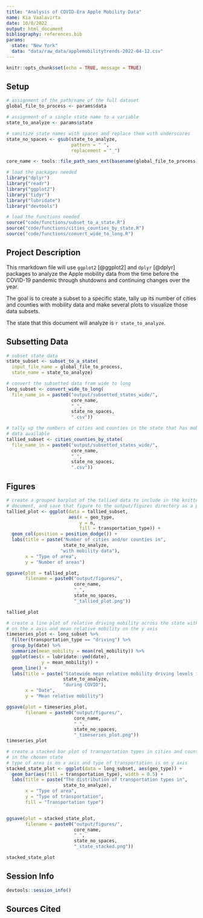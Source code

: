 ```yaml
---
title: "Analysis of COVID-Era Apple Mobility Data"
name: Kia Vaalavirta
date: 10/8/2022
output: html_document
bibliography: references.bib
params:
  state: "New York"
  data: "data/raw_data/applemobilitytrends-2022-04-12.csv"
---
```


```r
knitr::opts_chunk$set(echo = TRUE, message = TRUE)
```

## Setup


```r
# assignment of the path/name of the full dataset
global_file_to_process <- params$data

# assignment of a single state name to a variable
state_to_analyze <- params$state

# sanitize state names with spaces and replace them with underscores
state_no_spaces <- gsub(state_to_analyze,
                        pattern = " ",
                        replacement = "_")

core_name <- tools::file_path_sans_ext(basename(global_file_to_process))
```


```r
# load the packages needed
library("dplyr")
library("readr")
library("ggplot2")
library("tidyr")
library("lubridate")
library("devtools")

# load the functions needed
source("code/functions/subset_to_a_state.R")
source("code/functions/cities_counties_by_state.R")
source("code/functions/convert_wide_to_long.R")
```

## Project Description

This rmarkdown file will use `ggplot2` [@ggplot2] and `dplyr` [@dplyr] packages to analyze the Apple mobility data from the time before the COVID-19 pandemic through shutdowns and continuing changes over the year.

The goal is to create a subset to a specific state, tally up its number of cities and counties with mobility data and make several plots to visualize those data subsets.

The state that this document will analyze is `r state_to_analyze`.

## Subsetting Data 

```r
# subset state data
state_subset <- subset_to_a_state(
  input_file_name = global_file_to_process,
  state_name = state_to_analyze)
```

```r
# convert the subsetted data from wide to long
long_subset <- convert_wide_to_long(
  file_name_in = paste0("output/subsetted_states_wide/",
                        core_name,
                        "_",
                        state_no_spaces,
                        ".csv"))
```

```r
# tally up the numbers of cities and counties in the state that has mobility
# data available
tallied_subset <- cities_counties_by_state(
  file_name_in = paste0("output/subsetted_states_wide/",
                        core_name,
                        "_",
                        state_no_spaces,
                        ".csv"))
```

## Figures

```r
# create a grouped barplot of the tallied data to include in the knitted
# document, and save that figure to the output/figures directory as a png
tallied_plot <- ggplot(data = tallied_subset,
                       aes(x = geo_type,
                           y = n,
                           fill = transportation_type)) +
  geom_col(position = position_dodge()) +
  labs(title = paste("Number of cities and/or counties in",
                     state_to_analyze,
                    "with mobility data"),
       x = "Type of area",
       y = "Number of areas")

ggsave(plot = tallied_plot,
       filename = paste0("output/figures/",
                         core_name,
                         "_",
                         state_no_spaces,
                         "_tallied_plot.png"))

tallied_plot
```


```r
# create a line plot of relative driving mobility across the state with date
# on the x axis and mean relative mobility on the y axis
timeseries_plot <- long_subset %>%
  filter(transportation_type == "driving") %>%
  group_by(date) %>%
  summarize(mean_mobility = mean(rel_mobility)) %>%
  ggplot(aes(x = lubridate::ymd(date),
             y = mean_mobility)) +
  geom_line() +
  labs(title = paste("Statewide mean relative mobility driving levels in",
                     state_to_analyze,
                     "during COVID"),
       x = "Date",
       y = "Mean relative mobility")

ggsave(plot = timeseries_plot,
       filename = paste0("output/figures/",
                         core_name,
                         "_",
                         state_no_spaces,
                         "_timeseries_plot.png"))
timeseries_plot
```

```r
# create a stacked bar plot of transportation types in cities and counties
# in the chosen state
# type of area is on x axis and type of transportation is on y axis
stacked_state_plot <- ggplot(data = long_subset, aes(geo_type)) +
  geom_bar(aes(fill = transportation_type), width = 0.5) +
  labs(title = paste("The distribution of transportation types in",
                     state_to_analyze),
       x = "Type of area",
       y = "Type of transportation",
       fill = "Transportation type")


ggsave(plot = stacked_state_plot,
       filename = paste0("output/figures/",
                         core_name,
                         "_",
                         state_no_spaces,
                         "_state_stacked.png"))

stacked_state_plot
```

## Session Info

```r
devtools::session_info()
```

## Sources Cited
